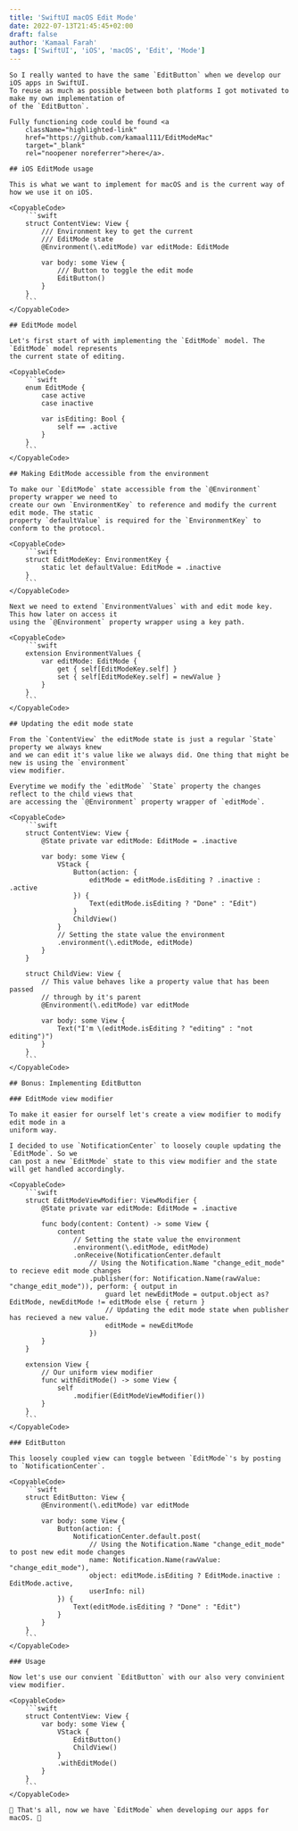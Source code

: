 ```yaml
---
title: 'SwiftUI macOS Edit Mode'
date: 2022-07-13T21:45:45+02:00
draft: false
author: 'Kamaal Farah'
tags: ['SwiftUI', 'iOS', 'macOS', 'Edit', 'Mode']
---
```



<Page title="SwiftUI macOS Edit Mode">

    So I really wanted to have the same `EditButton` when we develop our iOS apps in SwiftUI. 
    To reuse as much as possible between both platforms I got motivated to make my own implementation of
    of the `EditButton`.

    Fully functioning code could be found <a
        className="highlighted-link" 
        href="https://github.com/kamaal111/EditModeMac" 
        target="_blank" 
        rel="noopener noreferrer">here</a>.

    ## iOS EditMode usage

    This is what we want to implement for macOS and is the current way of how we use it on iOS.

    <CopyableCode>
        ```swift
        struct ContentView: View {
            /// Environment key to get the current 
            /// EditMode state
            @Environment(\.editMode) var editMode: EditMode

            var body: some View {
                /// Button to toggle the edit mode
                EditButton()
            }
        }
        ```
    </CopyableCode>

    ## EditMode model

    Let's first start of with implementing the `EditMode` model. The `EditMode` model represents 
    the current state of editing.

    <CopyableCode>
        ```swift
        enum EditMode {
            case active
            case inactive

            var isEditing: Bool {
                self == .active
            }
        }
        ```
    </CopyableCode>

    ## Making EditMode accessible from the environment

    To make our `EditMode` state accessible from the `@Environment` property wrapper we need to 
    create our own `EnvironmentKey` to reference and modify the current edit mode. The static
    property `defaultValue` is required for the `EnvironmentKey` to conform to the protocol.

    <CopyableCode>
        ```swift
        struct EditModeKey: EnvironmentKey {
            static let defaultValue: EditMode = .inactive
        }
        ```
    </CopyableCode>

    Next we need to extend `EnvironmentValues` with and edit mode key. This how later on access it
    using the `@Environment` property wrapper using a key path.

    <CopyableCode>
        ```swift
        extension EnvironmentValues {
            var editMode: EditMode {
                get { self[EditModeKey.self] }
                set { self[EditModeKey.self] = newValue }
            }
        }
        ```
    </CopyableCode>

    ## Updating the edit mode state

    From the `ContentView` the editMode state is just a regular `State` property we always knew
    and we can edit it's value like we always did. One thing that might be new is using the `environment`
    view modifier.

    Everytime we modify the `editMode` `State` property the changes reflect to the child views that
    are accessing the `@Environment` property wrapper of `editMode`.

    <CopyableCode>
        ```swift
        struct ContentView: View {
            @State private var editMode: EditMode = .inactive

            var body: some View {
                VStack {
                    Button(action: {
                        editMode = editMode.isEditing ? .inactive : .active
                    }) {
                        Text(editMode.isEditing ? "Done" : "Edit")
                    }
                    ChildView()
                }
                // Setting the state value the environment
                .environment(\.editMode, editMode)
            }
        }

        struct ChildView: View {
            // This value behaves like a property value that has been passed
            // through by it's parent
            @Environment(\.editMode) var editMode

            var body: some View {
                Text("I'm \(editMode.isEditing ? "editing" : "not editing")")
            }
        }
        ```
    </CopyableCode>

    ## Bonus: Implementing EditButton

    ### EditMode view modifier

    To make it easier for ourself let's create a view modifier to modify edit mode in a
    uniform way.

    I decided to use `NotificationCenter` to loosely couple updating the `EditMode`. So we
    can post a new `EditMode` state to this view modifier and the state will get handled accordingly.

    <CopyableCode>
        ```swift
        struct EditModeViewModifier: ViewModifier {
            @State private var editMode: EditMode = .inactive

            func body(content: Content) -> some View {
                content
                    // Setting the state value the environment
                    .environment(\.editMode, editMode)
                    .onReceive(NotificationCenter.default
                        // Using the Notification.Name "change_edit_mode" to recieve edit mode changes
                        .publisher(for: Notification.Name(rawValue: "change_edit_mode")), perform: { output in
                            guard let newEditMode = output.object as? EditMode, newEditMode != editMode else { return }
                            // Updating the edit mode state when publisher has recieved a new value.
                            editMode = newEditMode
                        })
            }
        }

        extension View {
            // Our uniform view modifier
            func withEditMode() -> some View {
                self
                    .modifier(EditModeViewModifier())
            }
        }
        ```
    </CopyableCode>

    ### EditButton

    This loosely coupled view can toggle between `EditMode`'s by posting to `NotificationCenter`.

    <CopyableCode>
        ```swift
        struct EditButton: View {
            @Environment(\.editMode) var editMode

            var body: some View {
                Button(action: {
                    NotificationCenter.default.post(
                        // Using the Notification.Name "change_edit_mode" to post new edit mode changes
                        name: Notification.Name(rawValue: "change_edit_mode"),
                        object: editMode.isEditing ? EditMode.inactive : EditMode.active,
                        userInfo: nil)
                }) {
                    Text(editMode.isEditing ? "Done" : "Edit")
                }
            }
        }
        ```
    </CopyableCode>

    ### Usage

    Now let's use our convient `EditButton` with our also very convinient view modifier.

    <CopyableCode>
        ```swift
        struct ContentView: View {
            var body: some View {
                VStack {
                    EditButton()
                    ChildView()
                }
                .withEditMode()
            }
        }
        ```
    </CopyableCode>

    🎉 That's all, now we have `EditMode` when developing our apps for macOS. 🎉

</Page>
